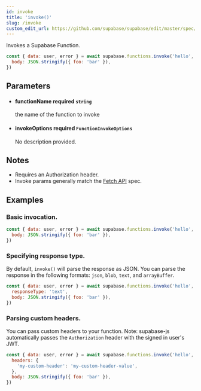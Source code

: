```yaml
---
id: invoke
title: 'invoke()'
slug: /invoke
custom_edit_url: https://github.com/supabase/supabase/edit/master/spec/supabase_js_v2_legacy.yml
---
```



Invokes a Supabase Function.

```js
const { data: user, error } = await supabase.functions.invoke('hello', {
  body: JSON.stringify({ foo: 'bar' }),
})
```

## Parameters

<ul className="method-list-group">
  
<li className="method-list-item">
  <h4 className="method-list-item-label">
    <span className="method-list-item-label-name">
      functionName
    </span>
    <span className="method-list-item-label-badge required">
      required
    </span>
    <span className="method-list-item-validation">
      <code>string</code>
    </span>
  </h4>
  <div class="method-list-item-description">

the name of the function to invoke

  </div>
  
</li>

<li className="method-list-item">
  <h4 className="method-list-item-label">
    <span className="method-list-item-label-name">
      invokeOptions
    </span>
    <span className="method-list-item-label-badge required">
      required
    </span>
    <span className="method-list-item-validation">
      <code>FunctionInvokeOptions</code>
    </span>
  </h4>
  <div class="method-list-item-description">

No description provided.

  </div>
  
</li>

</ul>

## Notes

- Requires an Authorization header.
- Invoke params generally match the [Fetch API](https://developer.mozilla.org/en-US/docs/Web/API/Fetch_API) spec.

## Examples

### Basic invocation.

```js
const { data: user, error } = await supabase.functions.invoke('hello', {
  body: JSON.stringify({ foo: 'bar' }),
})
```

### Specifying response type.

By default, `invoke()` will parse the response as JSON. You can parse the response in the following formats: `json`, `blob`, `text`, and `arrayBuffer`.

```js
const { data: user, error } = await supabase.functions.invoke('hello', {
  responseType: 'text',
  body: JSON.stringify({ foo: 'bar' }),
})
```

### Parsing custom headers.

You can pass custom headers to your function. Note: supabase-js automatically passes the `Authorization` header with the signed in user's JWT.

```js
const { data: user, error } = await supabase.functions.invoke('hello', {
  headers: {
    'my-custom-header': 'my-custom-header-value',
  },
  body: JSON.stringify({ foo: 'bar' }),
})
```
